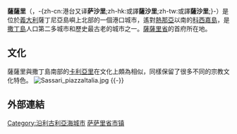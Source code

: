 {{noteTA
|T=zh-cn:萨萨里;zh-hk:薩薩里;zh-tw:薩薩里;
|1=zh-cn:萨萨里;zh-tw:薩薩里;zh-hk:薩薩里;
}}
{{Infobox CityIT |
  name = 薩薩里|
  native_name = Sassari|
  official_name = |
  img_coa           = Sassari-Stemma.png|
  image_skyline     = Sassari,_historic_Old_Town.jpg| 
  image_caption     = 老城区|
  mapx=40.1|mapy=8.55|
  region            = [[撒丁岛|撒丁大区]] |
  province          = [[薩薩里省|薩薩里省]] |
  elevation_m       = 225|
  area_total_km2    = 546.08|
  population_as_of  = 2007年12月31日|
  population_total  = 129,072|
  population_density_km2 = 211|
  timezone          = [[欧洲中部时间|CET]]、[[UTC|UTC]]+1 |
  coordinates       = {{coord|40|44|N|08|33|E}}|
  telephone         = |
  postalcode        = 07100 |
  gentilic          = |
  website           = {{URL|https://www.comune.sassari.it/}} |
}}
'''薩薩里'''（{{lang-it|Sassari}}，-{zh-cn:港台又译'''萨沙里''';zh-hk:或譯'''薩沙里''';zh-tw:或譯'''薩沙里''';}-）是位於[[義大利|義大利]]薩丁尼亞島嶼上北部的一個港口城市，遙對[[熱那亞|熱那亞]]以南的[[科西嘉島|科西嘉島]]，是[[撒丁島|撒丁島]]人口第二多城市和歷史最古老的城市之一。[[薩薩里省|薩薩里省]]的首府所在地。

== 文化 ==
薩薩里與撒丁島南部的[[卡利亞里|卡利亞里]]在文化上頗為相似，同樣保留了很多不同的宗教文化特色。
[[File:Sassari_piazzaItalia.jpg|thumb]]
{{-}}

== 外部連結 ==
{{commons-inline|Category:Sassari}}

{{薩薩里省市鎮}}
{{Authority control}}
{{意大利地理小作品}}
{{DEFAULTSORT:Sassari}}
[[Category:沿利古利亞海城市|Category:沿利古利亞海城市]]
[[Category:萨萨里省市镇|萨萨里省市镇]]